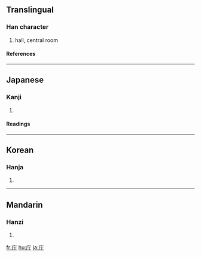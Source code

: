{{see|廳}}

==Translingual==
===Han character===
{{Han char|rn=53|rad=广|as=02|sn=5|four=|canj=戈一弓 (IMN)|ids=⿸[[广]][[丁]]}}
# hall, central room
====References====
{{Han ref|kx=0343.070|dkj=09223|dj=0652.160|hdz=20872.070|uh=5E81|ud=24193}}
----

==Japanese==
===Kanji===
{{ja-kanji|grade=6|rs=广02}}
# {{defn|Japanese}} 
====Readings====
{{ja-readings|on=[[ちょう]] (chō), [[てい]] (tei)|kun=[[やくしょ]] (yakusho)}}
----
==Korean==
===Hanja===
{{ko-hanja|hangeul=청|rv=cheong|mr=ch'ŏng}}
# {{defn|Korean}}
----
==Mandarin==
===Hanzi===
{{cmn-hanzi|pin=[[tīng]] (ting1)|wg=t'ing<sup>1</sup>}}
# {{defn|Mandarin}}

[[fr:庁]]
[[hu:庁]]
[[ja:庁]]